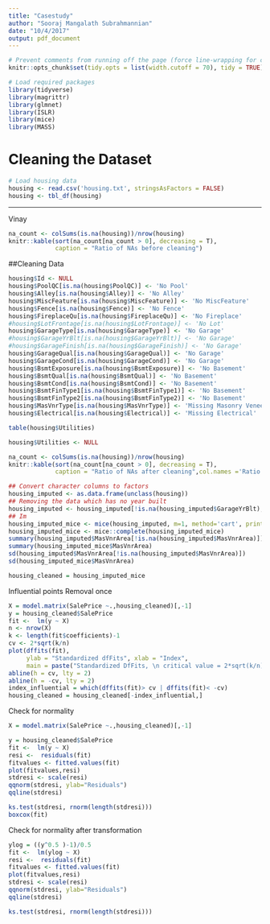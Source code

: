 ```yaml
---
title: "Casestudy"
author: "Sooraj Mangalath Subrahmannian"
date: "10/4/2017"
output: pdf_document
---
```


```r
# Prevent comments from running off the page (force line-wrapping for comments)
knitr::opts_chunk$set(tidy.opts = list(width.cutoff = 70), tidy = TRUE)
```


```r
# Load required packages
library(tidyverse)
library(magrittr)
library(glmnet)
library(ISLR)
library(mice)
library(MASS)
```

# Cleaning the Dataset

```r
# Load housing data
housing <- read.csv('housing.txt', stringsAsFactors = FALSE)
housing <- tbl_df(housing)
```

-----------------------------------------------------------
Vinay


```r
na_count <- colSums(is.na(housing))/nrow(housing)
knitr::kable(sort(na_count[na_count > 0], decreasing = T), 
             caption = "Ratio of NAs before cleaning")
```

##Cleaning Data

```r
housing$Id <- NULL
housing$PoolQC[is.na(housing$PoolQC)] <- 'No Pool'
housing$Alley[is.na(housing$Alley)] <- 'No Alley'
housing$MiscFeature[is.na(housing$MiscFeature)] <- 'No MiscFeature'
housing$Fence[is.na(housing$Fence)] <- 'No Fence'
housing$FireplaceQu[is.na(housing$FireplaceQu)] <- 'No Fireplace'
#housing$LotFrontage[is.na(housing$LotFrontage)] <- 'No Lot'
housing$GarageType[is.na(housing$GarageType)] <- 'No Garage'
#housing$GarageYrBlt[is.na(housing$GarageYrBlt)] <- 'No Garage'
#housing$GarageFinish[is.na(housing$GarageFinish)] <- 'No Garage'
housing$GarageQual[is.na(housing$GarageQual)] <- 'No Garage'
housing$GarageCond[is.na(housing$GarageCond)] <- 'No Garage'
housing$BsmtExposure[is.na(housing$BsmtExposure)] <- 'No Basement'
housing$BsmtQual[is.na(housing$BsmtQual)] <- 'No Basement'
housing$BsmtCond[is.na(housing$BsmtCond)] <- 'No Basement'
housing$BsmtFinType1[is.na(housing$BsmtFinType1)] <- 'No Basement'
housing$BsmtFinType2[is.na(housing$BsmtFinType2)] <- 'No Basement'
housing$MasVnrType[is.na(housing$MasVnrType)] <- 'Missing Masonry Veneer'
housing$Electrical[is.na(housing$Electrical)] <- 'Missing Electrical'
```

```r
table(housing$Utilities)
```

```r
housing$Utilities <- NULL
```


```r
na_count <- colSums(is.na(housing))/nrow(housing)
knitr::kable(sort(na_count[na_count > 0], decreasing = T), 
             caption = "Ratio of NAs after cleaning",col.names ='Ratio of NAs')

```

```r
## Convert character columns to factors
housing_imputed <- as.data.frame(unclass(housing))
## Removing the data which has no year built
housing_imputed <- housing_imputed[!is.na(housing_imputed$GarageYrBlt), ]
## Im
housing_imputed_mice <- mice(housing_imputed, m=1, method='cart', printFlag=FALSE)
housing_imputed_mice <- mice::complete(housing_imputed_mice)
summary(housing_imputed$MasVnrArea[!is.na(housing_imputed$MasVnrArea)])
summary(housing_imputed_mice$MasVnrArea)
sd(housing_imputed$MasVnrArea[!is.na(housing_imputed$MasVnrArea)])
sd(housing_imputed_mice$MasVnrArea)

housing_cleaned = housing_imputed_mice
```


Influential points
Removal once
```r
X = model.matrix(SalePrice ~.,housing_cleaned)[,-1]
y = housing_cleaned$SalePrice
fit <-  lm(y ~ X)
n <- nrow(X)
k <- length(fit$coefficients)-1
cv <- 2*sqrt(k/n)
plot(dffits(fit), 
     ylab = "Standardized dfFits", xlab = "Index", 
     main = paste("Standardized DfFits, \n critical value = 2*sqrt(k/n) = +/-", round(cv,3)),ylim = c(-5,5))
abline(h = cv, lty = 2)
abline(h = -cv, lty = 2)
index_influential = which(dffits(fit)> cv | dffits(fit)< -cv)
housing_cleaned = housing_cleaned[-index_influential,]
```
Check for normality

```r
X = model.matrix(SalePrice ~.,housing_cleaned)[,-1]

y = housing_cleaned$SalePrice
fit <-  lm(y ~ X)
resi <-  residuals(fit)
fitvalues <- fitted.values(fit)
plot(fitvalues,resi)
stdresi <- scale(resi)
qqnorm(stdresi, ylab="Residuals")
qqline(stdresi)

ks.test(stdresi, rnorm(length(stdresi)))
boxcox(fit)
```
Check for normality after transformation
```r
ylog = ((y^0.5 )-1)/0.5
fit <-  lm(ylog ~ X)
resi <-  residuals(fit)
fitvalues <- fitted.values(fit)
plot(fitvalues,resi)
stdresi <- scale(resi)
qqnorm(stdresi, ylab="Residuals")
qqline(stdresi)

ks.test(stdresi, rnorm(length(stdresi)))

```


